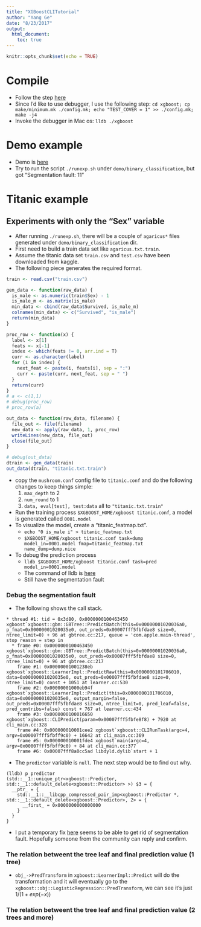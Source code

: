 ```yaml
---
title: "XGBoostCLITutorial"
author: "Yang Ge"
date: "8/23/2017"
output:
  html_document:
    toc: true
---
```


```r
knitr::opts_chunk$set(echo = TRUE)
```

# Compile

* Follow the step [here](https://github.com/dmlc/xgboost/blob/master/doc/build.md#building-on-osx)
* Since I'd like to use debugger, I use the following step: `cd xgboost; cp make/minimum.mk ./config.mk; echo "TEST_COVER = 1" >> ./config.mk; make -j4`
* Invoke the debugger in Mac os: `lldb ./xgboost`

# Demo example

* Demo is [here](https://github.com/dmlc/xgboost/blob/master/demo/binary_classification/README.md)
* Try to run the script `./runexp.sh` under `demo/binary_classification`, but got
  "Segmentation fault: 11"

# Titanic example

## Experiments with only the "Sex" variable

* After running `./runexp.sh`, there will be a couple of `agaricus*` files generated under
  `demo/binary_classification` dir.
* First need to build a train data set like `agaricus.txt.train`.
* Assume the titanic data set `train.csv` and `test.csv` have been downloaded from kaggle.
* The following piece generates the required format.

```r
train <- read.csv("train.csv")

gen_data <- function(raw_data) {
  is_male <- as.numeric(train$Sex) - 1
  is_male_m <- as.matrix(is_male)
  min_data <- cbind(raw_data$Survived, is_male_m)
  colnames(min_data) <- c("Survived", "is_male")
  return(min_data)
}

proc_row <- function(x) {
  label <- x[1]
  feats <- x[-1]
  index <- which(feats != 0, arr.ind = T)
  curr <- as.character(label)
  for (i in index) {
    next_feat <- paste(i, feats[i], sep = ":")
    curr <- paste(curr, next_feat, sep = " ")
  }
  return(curr)
}
# a <- c(1,1)
# debug(proc_row)
# proc_row(a)

out_data <- function(raw_data, filename) {
  file_out <- file(filename)
  new_data <- apply(raw_data, 1, proc_row)
  writeLines(new_data, file_out)
  close(file_out)
}

# debug(out_data)
dtrain <- gen_data(train)
out_data(dtrain, "titanic.txt.train")

```

* copy the `mushroom.conf` config file to `titanic.conf` and do the following changes
  to keep things simple:
    1. `max_depth` to 2
    2. `num_round` to 1
    3. `data, eval[test], test:data` all to `"titanic.txt.train"`
* Run the training process `$XGBOOST_HOME/xgboost titanic.conf`, a model is generated called
  `0001.model`
* To visualize the model, create a "titanic_featmap.txt".
    * `echo "0 is_male i" > titanic_featmap.txt`
    * `$XGBOOST_HOME/xgboost titanic.conf task=dump model_in=0001.model fmap=titanic_featmap.txt name_dump=dump.nice`
* To debug the prediction process
    * `lldb $XGBOOST_HOME/xgboost titanic.conf task=pred model_in=0001.model`
    * The command of lldb is [here](http://lldb.llvm.org/lldb-gdb.html)
    * Still have the segmentation fault

### Debug the segmentation fault

* The following shows the call stack.

```
* thread #1: tid = 0x3d80, 0x0000000100463450 xgboost`xgboost::gbm::GBTree::PredictBatch(this=0x00000001020036a0, p_fmat=0x00000001020035e0, out_preds=0x00007fff5fbfdae8 size=0, ntree_limit=0) + 96 at gbtree.cc:217, queue = 'com.apple.main-thread', stop reason = step in
  * frame #0: 0x0000000100463450 xgboost`xgboost::gbm::GBTree::PredictBatch(this=0x00000001020036a0, p_fmat=0x00000001020035e0, out_preds=0x00007fff5fbfdae8 size=0, ntree_limit=0) + 96 at gbtree.cc:217
    frame #1: 0x00000001001238eb xgboost`xgboost::LearnerImpl::PredictRaw(this=0x0000000101706010, data=0x00000001020035e0, out_preds=0x00007fff5fbfdae8 size=0, ntree_limit=0) const + 1051 at learner.cc:530
    frame #2: 0x00000001000eb94f xgboost`xgboost::LearnerImpl::Predict(this=0x0000000101706010, data=0x00000001020035e0, output_margin=false, out_preds=0x00007fff5fbfdae8 size=0, ntree_limit=0, pred_leaf=false, pred_contribs=false) const + 767 at learner.cc:434
    frame #3: 0x0000000100016650 xgboost`xgboost::CLIPredict(param=0x00007fff5fbfe8f8) + 7920 at cli_main.cc:328
    frame #4: 0x000000010001cee2 xgboost`xgboost::CLIRunTask(argc=4, argv=0x00007fff5fbff9c0) + 16642 at cli_main.cc:369
    frame #5: 0x000000010001fde4 xgboost`main(argc=4, argv=0x00007fff5fbff9c0) + 84 at cli_main.cc:377
    frame #6: 0x00007fff8a0cc5ad libdyld.dylib`start + 1
```

* The `predictor` variable is `null`. The next step would be to find out why.

```
(lldb) p predictor
(std::__1::unique_ptr<xgboost::Predictor, std::__1::default_delete<xgboost::Predictor> >) $3 = {
  __ptr_ = {
    std::__1::__libcpp_compressed_pair_imp<xgboost::Predictor *, std::__1::default_delete<xgboost::Predictor>, 2> = {
      __first_ = 0x0000000000000000
    }
  }
}
```

* I put a temporary fix [here](https://github.com/dmlc/xgboost/issues/created_by/eroicaleo)
  seems to be able to get rid of segmentation fault. Hopefully someone from the community
  can reply and confirm.
  
### The relation betweent the tree leaf and final prediction value (1 tree)

* `obj_->PredTransform` in `xgboost::LearnerImpl::Predict` will do the transformation
  and it will eventually go to the `xgboost::obj::LogisticRegression::PredTransform`,
  we can see it's just $1 / (1 + exp(-x))$
  
### The relation betweent the tree leaf and final prediction value (2 trees and more)

